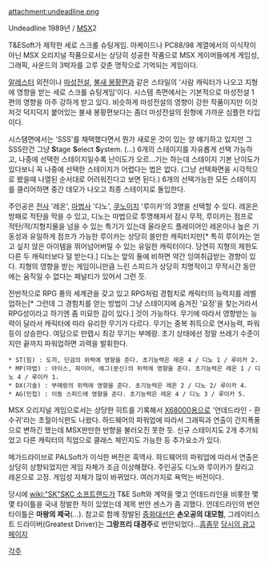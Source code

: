 attachment:undeadline.png

Undeadline
1989년 / [[MSX]]2

T&ESoft가 제작한 세로 스크롤 슈팅게임. 아케이드나 PC88/98 계열에서의 이식작이 아닌 MSX 오리지널 작품으로서는 상당히 성공한 작품으로 MSX 게이머들에게 게임성, 그래픽, 사운드의 3박자를 고루 갖춘 명작으로 기억되는 게임이다.

[[알레스터]] 외전이나 [[마성전설]], [[불새 봉황편]]과 같은 스타일의 '사람 캐릭터가 나오고 지형에 영향을 받는 세로 스크롤 슈팅게임'이다. 시스템 측면에서는 기본적으로 마성전설 1편의 영향을 아주 강하게 받고 있다. 비슷하게 마성전설의 영향이 강한 작품이지만 이것저것 덕지덕지 붙어있는 불새 봉황편보다는 좀더 마성전설의 원형에 가까운 심플한 타입이다.

시스템면에서는 'SSS'를 채택했다면서 뭔가 새로운 것이 있는 양 얘기하고 있지만 그 SSS란건 그냥 '''S'''tage '''S'''elect '''S'''ystem. (...) 6개의 스테이지를 자유롭게 선택 가능하고, 나중에 선택한 스테이지일수록 난이도가 오르...기는 하는데 스테이지 기본 난이도가 있다보니 꼭 나중에 선택한 스테이지가 어렵다는 법은 없다. (그냥 선택화면을 시각적으로 봤을때 나열된 순서대로 어려워진다고 보면 된다.) 6개의 선택가능한 모든 스테이지를 클리어하면 중간 데모가 나오고 최종 스테이지로 돌입한다.

주인공은 [[전사]] '레온', [[마법사]] '디노', [[쿠노이치]] '루이카'의 3명을 선택할 수 있다. 레온은 방패로 적탄을 막을 수 있고, 디노는 마법으로 투명해져서 잠시 무적, 루이카는 점프로 적탄/적/지형지물을 넘을 수 있는 특기가 있는데 올라운드 플레이어인 레온이나 높은 기동성과 유일하게 점프가 가능한 루이카는 상당히 쓸만한 캐릭터지만[* 특히 루이카는 얻고 싶지 않은 아이템을 뛰어넘어버릴 수 있는 유일한 캐릭터이다. 당연히 지형의 제한도 다른 두 캐릭터보다 덜 받는다.] 디노는 앞의 둘에 비하면 약간 잉여취급받는 경향이 있다. 지형의 영향을 받는 게임이니만큼 느린 스피드가 상당히 치명적이고 무적시간 동안에는 움직일 수 없다는 페널티가 있어서 그런 듯.

전반적으로 RPG 풍의 세계관을 갖고 있고 RPG처럼 경험치로 캐릭터의 능력치를 레벨업하는[* 그런데 그 경험치를 얻는 방법이 그냥 스테이지에 숨겨진 '요정'을 찾는거라서 RPG성이라고 하기엔 좀 미묘한 감이 있다.] 것이 가능하다. 무기에 따라서 영향받는 능력이 달라서 캐릭터에 따라 유리한 무기가 다르다. 무기는 중복 취득으로 연사능력, 파워 등이 상승한다. 여담으로 만렙시 최강 무기는 부메랑. 초기 상태에선 정말 쓰레기 수준이지만 끝까지 파워업하면 괴력을 발휘한다. 

 * ST(힘) : 도끼, 단검의 위력에 영향을 준다. 초기능력은 레온 4 / 디노 1 / 루이카 2.
 * MP(마법) : 아이스, 파이어, 에그(분신)의 위력에 영향을 준다. 초기능력은 레온 1 / 디노 4 / 루이카 1.
 * DX(기술) : 부메랑의 위력에 영향을 준다. 초기능력은 레온 2 / 디노 2/ 루이카 4.
 * AG(민첩) : 이동 스피드에 영향을 준다. 초기능력은 레온 4 / 디노 3 / 루이카 5.

MSX 오리지널 게임으로서는 상당한 히트를 기록해서 [[X68000]]용으로 '언데드라인 - 환수귀'라는 초월이식판도 나왔다. 하드웨어의 파워업에 따라서 그래픽과 연출이 간지폭풍으로 변하긴 했는데 MSX판만한 반향을 불러오진 못한 듯. 신규 스테이지도 2개 추가되었고 다른 캐릭터의 직업으로 클래스 체인지도 가능한 등 추가요소가 있다.

메가드라이브로 PALSoft가 이식한 버전은 흑역사. 하드웨어의 파워업에 따라서 연출은 상당히 상향되었지만 게임 자체가 조금 이상해졌다. 주인공도 디노와 루이카가 잘리고 레온으로 고정. 게임성 자체가 많이 바뀌었다. 여러가지로 욕먹는 버전이다.

당시에 [[wiki:"SK"SKC 소프트랜드]]가 T&E Soft와 계약을 맺고 언데드라인을 비롯한 몇몇 타이틀을 국내 정발한 적이 있었는데 제목 번안 센스가 좀 괴했다. 언데드라인의 번안 타이틀은 '''마왕의 제국'''(...). 참고로 함께 정발된 [[중화대선]]은 '''손오공의 대모험''', 그레이티스트 드라이버(Greatest Driver)는 '''그랑프리 대경주'''로 번안되었다...[[흠좀무]] [http://blog.naver.com/realleague/70095976455 당시의 광고 페이지]

[[각주]]
